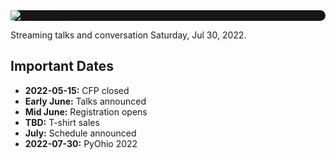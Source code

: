 <Seo title="PyOhio 2022" />

<div style="background-color: #161616; border-radius: 40px">
  <img
    alt="PyOhio Logo"
    src="../assets/pyohio-logo.png"
  />
</div>

Streaming talks and conversation Saturday, Jul 30, 2022.

## Important Dates

- **2022-05-15:** CFP closed
- **Early June:** Talks announced
- **Mid June:** Registration opens
- **TBD:** T-shirt sales
- **July:** Schedule announced
- **2022-07-30:** PyOhio 2022
